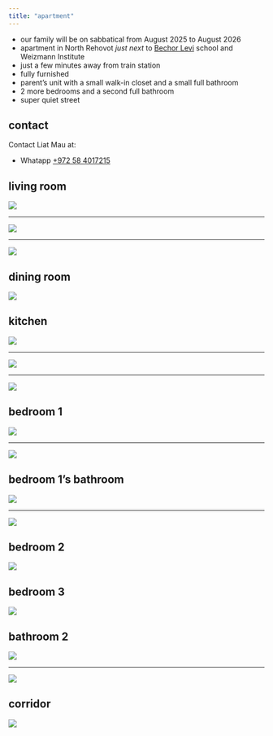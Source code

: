 ```yaml
---
title: "apartment"
---
```


* our family will be on sabbatical from August 2025 to August 2026
* apartment in North Rehovot *just next* to <a href="https://maps.app.goo.gl/CN8fj3u9LUK2ibsc9" target="_blank">Bechor Levi</a> school and Weizmann Institute
* just a few minutes away from train station
* fully furnished
* parent's unit with a small walk-in closet and a small full bathroom
* 2 more bedrooms and a second full bathroom
* super quiet street

## contact

Contact Liat Mau at:

* Whatapp [+972 58 4017215](https://api.whatsapp.com/send?phone=972584017215)

## living room

![](/images/livingroom1.jpeg)

---

![](/images/livingroom2.jpeg)

---

![](/images/livingroom3.jpeg)



## dining room

![](/images/dining.jpeg)

## kitchen

![](/images/kitchen1.jpeg)

---

![](/images/kitchen2.jpeg)

---

![](/images/kitchen3.jpeg)

## bedroom 1

![](/images/bedroomC1.jpeg)

---

![](/images/bedroomC3.jpeg)


## bedroom 1's bathroom

![](/images/bathroomB1.jpeg)

---

![](/images/bathroomB2.jpeg)

## bedroom 2

![](/images/bedroomA.jpeg)

## bedroom 3

![](/images/bedroomB.jpeg)

## bathroom 2

![](/images/bathroomA.jpeg)

---
 
![](/images/bathroomA2.jpeg)

## corridor

![](/images/corridor.jpeg)

